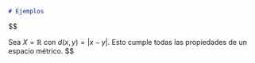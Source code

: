 ```markdown
# Ejemplos
```

$$
\textbf{Ejemplo: Espacio métrico en $\mathbb{R}$}

Sea $X = \mathbb{R}$ con $d(x, y) = |x - y|$. Esto cumple todas las propiedades de un espacio métrico.
$$
